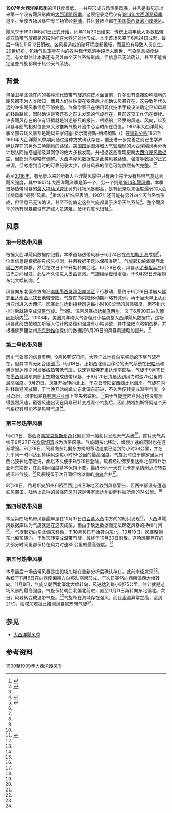 {{noteTA
|G1=USState
|1=zh-hans:百慕大;zh-hk:百慕達;zh-tw:百慕達;
}}
{{Infobox hurricane season
| Basin=Atl
| Year=1907
| Track=1907 Atlantic hurricane season summary.jpg
| First storm formed=1907年6月24日
| Last storm dissipated=1907年11月12日
| Strongest storm name=[[#第一号热带风暴|一]]
| Strongest storm pressure=
| Strongest storm winds=55
| Total depressions=5
| Total storms=5
| Total hurricanes=0 <small>（有纪录以来最少，同[[1914年大西洋飓风季|1914年]]持平）</small>
| Total intense=0
| Damages=
| Fatalities=无
| five seasons=[[1905年大西洋飓风季|1905]]、[[1906年大西洋飓风季|1906]]、'''1907'''、[[1908年大西洋飓风季|1908]]、[[1909年大西洋飓风季|1909]]
}}
'''1907年大西洋飓风季'''的活跃度很低，一共只形成五场热带风暴，并且是有纪录以来第一个没有飓风形成的[[大西洋飓风季|大西洋飓风季]]，这项纪录之后仅有[[1914年大西洋飓风季|1914年大西洋飓风季]]追平。全季五场风暴中有三场曾经[[登陆_(气象学)|登陆]]，并且登陆点都在[[美国墨西哥湾沿岸地区|美国墨西哥湾沿岸地区]]。

飓风季于1907年6月1日正式开始，同年11月30日结束，传统上每年绝大多数[[热带气旋|热带]]或[[亚热带气旋|亚热带气旋]]都是这段时间在[[大西洋|大西洋盆地]]形成。本季首场风暴于6月24日成型，最后一场在11月12日消散。各风暴造成的破坏程度都很轻，而且没有导致人员丧生。20世纪初，包括气象卫星在内的各种现代观测手段尚未面世，气象信息极度缺乏。有文献估计本季还有另外四个天气系统形成，但信息已无法确认，甚至不能肯定这些气旋都属于热带天气系统。

== 背景 ==
包括卫星图像在内的各种现代热带气旋追踪技术面世前，许多没有直接影响陆地的飓风都不为人类所知，而且人们往往要在受袭后才能确认风暴存在，这导致年代久远的许多飓风季信息不够完整。气象学家已在使用现代技术手段设法确定已知风暴的移动路线，同时确认是否还有之前未发现的气旋存在，目前这项工作仍在继续。许多飓风存在的仅有证据就是沿途船只的报告，根据船上经受的风速、风向，以及风暴与船的相对位置来大致推断气旋环流中心当时所在位置。1907年大西洋飓风季全部五场风暴都是飓风专家何塞·费尔南德斯-帕塔加斯（{{lang|es|José Fernández-Partagás}}）在[[大西洋飓风再分析计划|重新分析]]1851至1910年大西洋飓风季期间通过这种方式确认存在，他还进一步完善之前已由学界确认存在的另外三场飓风的路径。[[美国国家海洋和大气管理局|美国国家海洋和大气管理局]]的大西洋飓风再分析计划认同帕塔加斯及其同僚的绝大多数发现，并根据这些发现更新[[大西洋飓风数据库|大西洋飓风数据库]]，但部分内容略有调整。大西洋飓风数据库是此类风暴路径、强度等数据的正式来源，但考虑到当时的可靠纪录太少，部分风暴的信息可能依然有欠完整。<ref name="hurdat">{{cite web | publisher = [[美国国家海洋和大气管理局|National Oceanic and Atmospheric Administration]] | title = Easy to Read HURDAT 1851–2011 | author = Hurricane Specialists Unit | archiveurl = https://web.archive.org/web/20160304205507/http://www.aoml.noaa.gov/hrd/hurdat/easyread-2011.html | date = 2011-08 | url = http://www.aoml.noaa.gov/hrd/hurdat/easyread-2011.html | work = Hurricane Research Division | deadurl = no | accessdate = 2016-10-24 | archivedate = 2016-03-04 }}</ref><ref name="meta">{{cite web | author = Hurricane Research Division | year = 2011 | title = Documentation of Atlantic Tropical Cyclones Changes in HURDAT | publisher = Atlantic Oceanographic and Meteorological Laboratory | url = http://www.aoml.noaa.gov/hrd/hurdat/metadata_master.html | archiveurl = https://web.archive.org/web/20160914115722/http://www.aoml.noaa.gov/hrd/hurdat/metadata_master.html | deadurl = no | archivedate = 2016-09-14 | accessdate = 2016-10-24 }}</ref>

截至[[2016年大西洋飓风季|2016年]]，有纪录以来的所有大西洋飓风季中只有两个完全没有热带气旋达到飓风强度，其中1907年大西洋飓风季是第一个，另一个则是[[1914年大西洋飓风季|1914年飓风季]]。本季首场热带风暴的[[最大持续风速|最大持续风速]]比另外几场风暴都高，是有纪录以来强度最弱的大西洋飓风季“最强”风暴。<ref name="hurdat" />重新分析结果表明，1907年还可能有另外四个天气系统形成，但信息已无法确认，甚至不能肯定这些气旋都属于热带天气系统<ref name="Partagás-1997">{{cite book | last1 = Partagás | first1 = José-Fernández | last2 = Diaz | first2 = H.F. | publisher = Climate Diagnostics Center | year = 1997 | title = A Reconstruction of Historical Tropical Cyclone Frequency in the Atlantic from Documentary and other Historical Sources: Year 1860 Part V: 1901–1908 | location = Boulder, Colorado | archiveurl = https://web.archive.org/web/20160304002122/http://www.aoml.noaa.gov/hrd/Landsea/Partagas/1905-1908/1907.pdf | archivedate = 2016-03-04 | deadurl = no | url = http://www.aoml.noaa.gov/hrd/Landsea/Partagas/1905-1908/1907.pdf | access-date = 2019-01-02 }}</ref>{{rp|62}}。整个飓风季的所有风暴都没有造成人员遇难，破坏程度也很轻<ref name="E21">{{cite web | url = http://www.aoml.noaa.gov/hrd/tcfaq/E21.html | archiveurl = https://web.archive.org/web/20160303170107/http://www.aoml.noaa.gov/hrd/tcfaq/E21.html | title = TCFAQ E21) What is the total United States damage (before and after adjustment for inflation) and death toll for each year since 1900? | last = Landsea | first = Christopher | date = 2011-06-28 | work = Atlantic Oceanographic and Meteorological Laboratory | publisher = Hurricane Research Division | accessdate = 2016-10-24 | location = United States | archivedate = 2016-03-03 | deadurl = no }}</ref>。
{{clear}}

== 风暴 ==

=== 第一号热带风暴 ===
{{Infobox hurricane small
|Basin=Atl
|Image=1907 Atlantic tropical storm 1 track.png
|Alt=Track of the tropical storm
|Formed=6月24日
|Dissipated=6月29日
|1-min winds=55
|Pressure=<1002
}}
根据大西洋飓风数据库记载，本季首场热带风暴于6月24日在西[[加勒比海|加勒比海]]成型<ref name="hurdat" />，位置信息是根据船只报告推测，并且数据不足以保障准确<ref name="Partagás-1997" />{{rp|57}}。气旋起初蜿蜒朝[[罗盘方位|西北偏西]]方向飘移，然后在次日下午开始转向西北。6月26日晚，风暴从[[尤卡坦半岛|尤卡坦半岛]]和古巴之间经过，此后不久便进入[[墨西哥湾|墨西哥湾]]。气旋继续缓慢增强，于6月28日开始朝东北大幅转向。<ref name="hurdat" />

风暴向东北偏东方向沿[[美国墨西哥湾沿岸地区|美国墨西哥湾沿岸地区]]平行移动，最终于6月29日清晨从[[佛罗里达州|佛罗里达州]][[佛罗里达州西北狭长地带|西北狭长地带]][[登陆_(气象学)|登陆]]。气旋在向内陆移动期间略有减弱，再于当天早上从[[乔治亚州|乔治亚州]]进入大西洋。风暴此时达到[[最大持续风速|持续风速]]每小时100公里的最高强度，但不到六小时后就转变成[[温带气旋|温带气旋]]。<ref name="hurdat" />当晚，温带风暴抵达[[新泽西州|新泽西州]]，又于6月30日进入[[缅因州|缅因州]]境内<ref name="Partagás-1997" />{{rp|57}}。2003年，美国海洋和大气管理局小幅调整大西洋飓风数据库，这场风暴此前由帕塔加斯等人估计的路径和强度有小幅调整，其中登陆点略朝西移，并根据佛罗里达州[[杰克逊维尔_(佛罗里达州)|杰克逊维尔]]提供的数据把6月29日的风暴风速略加提升。<ref name="metadata">{{cite web | archivedate = 2016-08-04 | deadurl = no | archiveurl = https://web.archive.org/web/20160804004808/http://www.aoml.noaa.gov/hrd/hurdat/metadata_01-10.html | url = http://www.aoml.noaa.gov/hrd/hurdat/metadata_01-10.html | title = Documentation of Atlantic Tropical Cyclones Changes in HURDAT – 2003 Changes/Additions for 1901 to 1910 | last = Landsea | first = Chris | year = 2003 | work = Hurricane Research Division | publisher = HURDAT | accessdate = 2016-10-24 | display-authors = etal }}</ref>
{{clear}}

=== 第二号热带风暴 ===
{{Infobox hurricane small
|Basin=Atl
|Image=1907 Atlantic tropical storm 2 track.png
|Formed=9月18日
|Dissipated=9月22日
|1-min winds=40
|Pressure=<1003
}}
历史气象图的信息表明，9月16至17日间，大西洋盆地有向东移动的下层气流存在，但其中尚无闭合[[大气环流|环流]]<ref name="Partagás-1997" />{{rp|58}}。9月18日，正朝西北偏西移动的天气系统在[[巴哈马|巴哈马]]和佛罗里达州之间发展成热带低气压。快速穿越佛罗里达州南部后，气旋于9月19日在[[墨西哥湾|墨西哥湾]]东南部上空增强成热带风暴，于9月20日清晨达到风力时速75公里的最高强度。9月21日，风暴开始转向北上，于次日登陆[[密西西比州|密西西比州]]海岸。气旋在内陆移动期间减弱，于当晚开始蜿蜒向东北偏东前进，不久后便转变成温带气旋。9月23日，温带风暴在[[弗吉尼亚州|弗吉尼亚州]]上空失去踪影。<ref name="hurdat" />由于气旋登陆点附近也没有测得强烈风速，最强风速出现在风暴已转变成温带气旋后，因此帕塔加斯怀疑这个天气系统有可能不是热带气旋<ref name="Partagás-1997" />{{rp|59}}。
{{clear}}

=== 第三号热带风暴 ===
{{Infobox hurricane small
|Basin=Atl
|Image=1907 Atlantic tropical storm 3 track.png
|Formed=9月27日
|Dissipated=9月29日
|1-min winds=45
|Pressure=<1005
}}
9月23日，墨西哥[[韦拉克鲁斯州|韦拉克鲁斯州]]西北偏北的一艘船只发现天气系统<ref name="Partagás-1997" />{{rp|59}}，这片天气系统于9月27日在[[坎佩切湾|坎佩切湾]]成为热带风暴。气旋朝东北移动，缓慢加速的同时也在逐渐增强。9月28日，风暴向东北偏东方向的移动速度已达到每小时38公里，并在几乎同一时间达到持续风速每小时85公里的最高强度。气旋此时位于佛罗里达州西北狭长地带近海，此后不久便于9月29日登陆。风暴经过佛罗里达州北部和乔治亚州东南部，在此期间强度基本保持不变，最终于同一天在北卡罗莱纳州近海转变成温带气旋。<ref name="hurdat" />风暴残留于次日同纽约以南的[[冷锋|冷锋]]合并<ref name="Partagás-1997" />{{rp|61}}。

9月28日，路易斯安那州和密西西比州沿海地区收到风暴警告，但两州都没有遭遇狂风袭击。陆地上录得的最强阵风时速是佛罗里达州[[彭萨科拉_(佛罗里达州)|彭萨科拉]]所测的74公里。<ref name="Partagás-1997" />{{rp|61}}
{{clear}}

=== 第四号热带风暴 ===
{{Infobox hurricane small
|Basin=Atl
|Image=1907 Atlantic tropical storm 4 track.png
|Formed=10月17日
|Dissipated=10月19日
|1-min winds=45
|Pressure=<1003
}}
本届第四场热带风暴最早是在10月17日由[[百慕大|百慕大]]西南方向的船只发现<ref name="Partagás-1997" />{{rp|61}}，大西洋飓风数据库认为气旋就是在这天成型，但由于缺乏数据而无法确定风暴的持续时间<ref name="metadata" />。气旋起初向东北偏东移动，于10月18日开始转向东北。10月19日，风暴略朝东北偏东转向，于当天转变成温带气旋，最终于10月20日消散。这场风暴存在的大部分时间里都保持在风力时速85公里的最高强度。<ref name="hurdat" />
{{clear}}

=== 第五号热带风暴 ===
{{Infobox hurricane small
|Basin=Atl
|Image=1907 Atlantic tropical storm 5 track.png
|Formed=11月6日
|Dissipated=11月12日
|1-min winds=40
}}
本季最后一场热带风暴是由帕塔加斯在重新分析后确认存在，此前未经发现<ref name="Partagás-1997" />{{rp|62}}。系统于11月6日在向西南偏南方向移动期间形成，于次日突然向西南偏西大幅转向。11月8日，气旋又朝西北偏北大幅转向，风速达到每小时75公里，估计就是这场风暴的最高强度。气旋保持朝西北偏北前进，直至11月11日再转向东北偏北。次日，风暴转变成温带气旋。<ref name="hurdat" />气旋所在海域存在强风，而且[[海面温度|水温]]异常之高，达到21[[摄氏度|°C]]，帕塔加塔据此推测风暴属热带气旋<ref name="Partagás-1997" />{{rp|63}}。
{{clear}}

== 参见 ==
{{portal|热带气旋}}
*[[大西洋飓风季|大西洋飓风季]]
{{clear}}

== 参考资料 ==
{{Commons category|1907 Atlantic hurricane season}}
{{reflist|30em}}

{{大西洋飓风季}}

{{DEFAULTSORT:1907 Atlantic Hurricane Season}}
[[Category:1900至1909年大西洋飓风季|]]
{{Good article}}